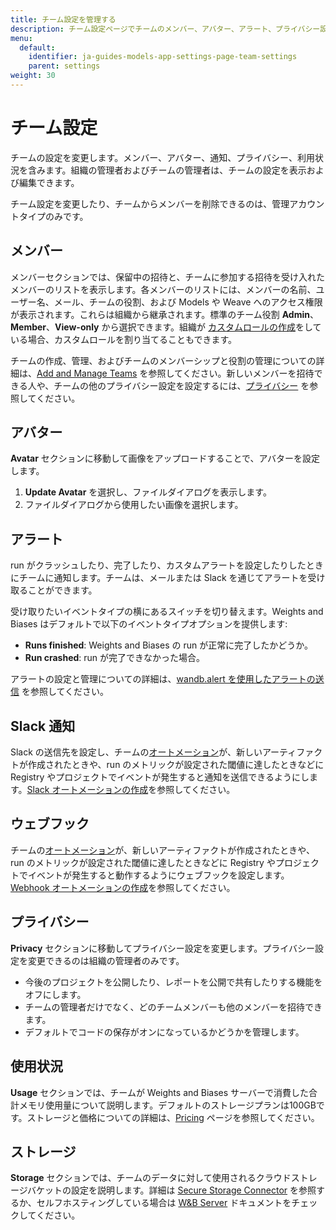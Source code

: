 ```yaml
---
title: チーム設定を管理する
description: チーム設定ページでチームのメンバー、アバター、アラート、プライバシー設定を管理します。
menu:
  default:
    identifier: ja-guides-models-app-settings-page-team-settings
    parent: settings
weight: 30
---
```



# チーム設定

チームの設定を変更します。メンバー、アバター、通知、プライバシー、利用状況を含みます。組織の管理者およびチームの管理者は、チームの設定を表示および編集できます。

<Note>
チーム設定を変更したり、チームからメンバーを削除できるのは、管理アカウントタイプのみです。
</Note>

## メンバー
メンバーセクションでは、保留中の招待と、チームに参加する招待を受け入れたメンバーのリストを表示します。各メンバーのリストには、メンバーの名前、ユーザー名、メール、チームの役割、および Models や Weave へのアクセス権限が表示されます。これらは組織から継承されます。標準のチーム役割 **Admin**、**Member**、**View-only** から選択できます。組織が [カスタムロールの作成](/ja/guides/hosting/iam/access-management/manage-organization.md#create-custom-roles)をしている場合、カスタムロールを割り当てることもできます。

チームの作成、管理、およびチームのメンバーシップと役割の管理についての詳細は、[Add and Manage Teams](/ja/guides/hosting/iam/access-management/manage-organization.md#add-and-manage-teams) を参照してください。新しいメンバーを招待できる人や、チームの他のプライバシー設定を設定するには、[プライバシー](#privacy) を参照してください。

## アバター

**Avatar** セクションに移動して画像をアップロードすることで、アバターを設定します。

1. **Update Avatar** を選択し、ファイルダイアログを表示します。
2. ファイルダイアログから使用したい画像を選択します。

## アラート

run がクラッシュしたり、完了したり、カスタムアラートを設定したりしたときにチームに通知します。チームは、メールまたは Slack を通じてアラートを受け取ることができます。

受け取りたいイベントタイプの横にあるスイッチを切り替えます。Weights and Biases はデフォルトで以下のイベントタイプオプションを提供します:

* **Runs finished**: Weights and Biases の run が正常に完了したかどうか。
* **Run crashed**: run が完了できなかった場合。

アラートの設定と管理についての詳細は、[wandb.alert を使用したアラートの送信](/ja/guides/models/track/runs/alert) を参照してください。

## Slack 通知

Slack の送信先を設定し、チームの[オートメーション](/ja/guides/core/automations/)が、新しいアーティファクトが作成されたときや、run のメトリックが設定された閾値に達したときなどに Registry やプロジェクトでイベントが発生すると通知を送信できるようにします。[Slack オートメーションの作成](/ja/guides/core/automations/create-automations/slack)を参照してください。

<Info>
<EnterpriseOnly/>
</Info>

## ウェブフック

チームの[オートメーション](/ja/guides/core/automations/)が、新しいアーティファクトが作成されたときや、run のメトリックが設定された閾値に達したときなどに Registry やプロジェクトでイベントが発生すると動作するようにウェブフックを設定します。[Webhook オートメーションの作成](/ja/guides/core/automations/create-automations/slack)を参照してください。

<Info>
<EnterpriseOnly/>
</Info>

## プライバシー

**Privacy** セクションに移動してプライバシー設定を変更します。プライバシー設定を変更できるのは組織の管理者のみです。

- 今後のプロジェクトを公開したり、レポートを公開で共有したりする機能をオフにします。
- チームの管理者だけでなく、どのチームメンバーも他のメンバーを招待できます。
- デフォルトでコードの保存がオンになっているかどうかを管理します。

## 使用状況

**Usage** セクションでは、チームが Weights and Biases サーバーで消費した合計メモリ使用量について説明します。デフォルトのストレージプランは100GBです。ストレージと価格についての詳細は、[Pricing](https://wandb.ai/site/pricing) ページを参照してください。

## ストレージ

**Storage** セクションでは、チームのデータに対して使用されるクラウドストレージバケットの設定を説明します。詳細は [Secure Storage Connector](/ja/teams.md#secure-storage-connector) を参照するか、セルフホスティングしている場合は [W&B Server](/ja/guides/hosting/data-security/secure-storage-connector) ドキュメントをチェックしてください。